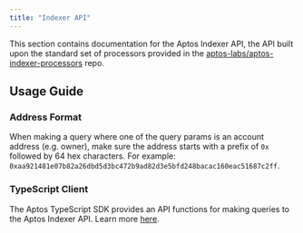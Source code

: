 ```yaml
---
title: "Indexer API"
---
```



<BetaNotice />

This section contains documentation for the Aptos Indexer API, the API built upon the standard set of processors provided in the [aptos-labs/aptos-indexer-processors](https://github.com/aptos-labs/aptos-indexer-processors) repo.

## Usage Guide

### Address Format

When making a query where one of the query params is an account address (e.g. owner), make sure the address starts with a prefix of `0x` followed by 64 hex characters. For example: `0xaa921481e07b82a26dbd5d3bc472b9ad82d3e5bfd248bacac160eac51687c2ff`.

### TypeScript Client

The Aptos TypeScript SDK provides an API functions for making queries to the Aptos Indexer API. Learn more [here](../../sdks/ts-sdk/fetch-data-from-chain.md).
